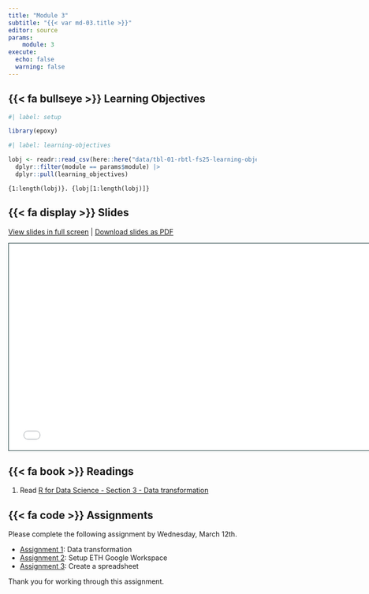 ```yaml
---
title: "Module 3"
subtitle: "{{< var md-03.title >}}"
editor: source
params:
    module: 3
execute: 
  echo: false
  warning: false
---
```


## {{< fa bullseye >}} Learning Objectives

```r
#| label: setup

library(epoxy)
```

```r
#| label: learning-objectives

lobj <- readr::read_csv(here::here("data/tbl-01-rbtl-fs25-learning-objectives.csv")) |> 
  dplyr::filter(module == params$module) |>
  dplyr::pull(learning_objectives)

```

```epoxy
{1:length(lobj)}. {lobj[1:length(lobj)]}
```

## {{< fa display >}} Slides


[View slides in full screen](../slides/lec-03-transformation.html) | [Download slides as PDF](https://github.com/rbtl-fs25/website/raw/main/slides/lec-03-transformation.pdf)

```{=html}
<iframe class="slide-deck" src="../slides/lec-03-transformation.html" height="420" width="747" style="border: 1px solid #123233;"></iframe>
```

## {{< fa book >}} Readings

1. Read [R for Data Science - Section 3 - Data transformation](https://r4ds.hadley.nz/data-transform)  

## {{< fa code >}} Assignments

Please complete the following assignment by Wednesday, March 12th.

-   [Assignment 1](../assignments/md-03/am-03-1-data-transformation.qmd): Data transformation
-   [Assignment 2](../assignments/md-03/am-03-2-google-workspace.qmd): Setup ETH Google Workspace
-   [Assignment 3](../assignments/md-03/am-03-3-spreadsheet.qmd): Create a spreadsheet

Thank you for working through this assignment. 


